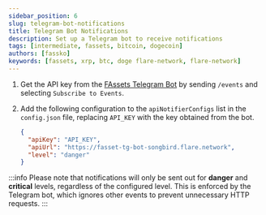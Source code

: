 ```yaml
---
sidebar_position: 6
slug: telegram-bot-notifications
title: Telegram Bot Notifications
description: Set up a Telegram bot to receive notifications
tags: [intermediate, fassets, bitcoin, dogecoin]
authors: [fassko]
keywords: [fassets, xrp, btc, doge flare-network, flare-network]
---
```


1. Get the API key from the [FAssets Telegram Bot](http://t.me/FlareFAssetsSongbirdBot) by sending `/events` and selecting `Subscribe to Events`.
2. Add the following configuration to the `apiNotifierConfigs` list in the `config.json` file, replacing `API_KEY` with the key obtained from the bot.

   ```json
   {
     "apiKey": "API_KEY",
     "apiUrl": "https://fasset-tg-bot-songbird.flare.network",
     "level": "danger"
   }
   ```

:::info
Please note that notifications will only be sent out for **danger** and **critical** levels, regardless of the configured level. This is enforced by the Telegram bot, which ignores other events to prevent unnecessary HTTP requests.
:::
